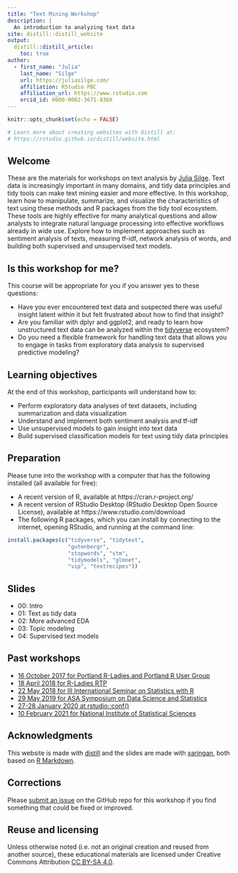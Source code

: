 ```yaml
---
title: "Text Mining Workshop"
description: |
  An introduction to analyzing text data
site: distill::distill_website
output:
  distill::distill_article:
    toc: true
author:
  - first_name: "Julia"
    last_name: "Silge"
    url: https://juliasilge.com/
    affiliation: RStudio PBC
    affiliation_url: https://www.rstudio.com
    orcid_id: 0000-0002-3671-836X
---
```


```r
knitr::opts_chunk$set(echo = FALSE)

# Learn more about creating websites with Distill at:
# https://rstudio.github.io/distill/website.html

```


## Welcome

These are the materials for workshops on text analysis by [Julia Silge](https://juliasilge.com/). Text data is increasingly important in many domains, and tidy data principles and tidy tools can make text mining easier and more effective. In this workshop, learn how to manipulate, summarize, and visualize the characteristics of text using these methods and R packages from the tidy tool ecosystem. These tools are highly effective for many analytical questions and allow analysts to integrate natural language processing into effective workflows already in wide use. Explore how to implement approaches such as sentiment analysis of texts, measuring tf-idf, network analysis of words, and building both supervised and unsupervised text models.

## Is this workshop for me?

This course will be appropriate for you if you answer yes to these questions:

- Have you ever encountered text data and suspected there was useful insight latent within it but felt frustrated about how to find that insight?
- Are you familiar with dplyr and ggplot2, and ready to learn how unstructured text data can be analyzed within the [tidyverse](https://www.tidyverse.org/) ecosystem?
- Do you need a flexible framework for handling text data that allows you to engage in tasks from exploratory data analysis to supervised predictive modeling?


## Learning objectives

At the end of this workshop, participants will understand how to: 

- Perform exploratory data analyses of text datasets, including summarization and data visualization
- Understand and implement both sentiment analysis and tf-idf
- Use unsupervised models to gain insight into text data
- Build supervised classification models for text using tidy data principles


## Preparation

Please tune into the workshop with a computer that has the following installed (all available for free):

- A recent version of R, available at https://cran.r-project.org/
- A recent version of RStudio Desktop (RStudio Desktop Open Source License), available at https://www.rstudio.com/download
- The following R packages, which you can install by connecting to the internet, opening RStudio, and running at the command line:

```r
install.packages(c("tidyverse", "tidytext", 
                   "gutenbergr",
                   "stopwords", "stm",
                   "tidymodels", "glmnet", 
                   "vip", "textrecipes"))

```

## Slides

- 00: Intro
- 01: Text as tidy data
- 02: More advanced EDA
- 03: Topic modeling
- 04: Supervised text models

## Past workshops

- [16 October 2017 for Portland R-Ladies and Portland R User Group](https://www.meetup.com/R-Ladies-PDX/events/243376514/)
- [18 April 2018 for R-Ladies RTP](https://www.meetup.com/R-Ladies-RTP/events/248456720/)
- [22 May 2018 for III International Seminar on Statistics with R](https://ser2018.weebly.com/programmee.html)
- [29 May 2019 for ASA Symposium on Data Science and Statistics](https://github.com/juliasilge/sdss2019)
- [27-28 January 2020 at rstudio::conf()](https://education.rstudio.com/blog/2020/02/conf20-tidytext/)
- [10 February 2021 for National Institute of Statistical Sciences](https://www.niss.org/events/essential-data-science-business-unstructured-data-analysis-text-mining-tidy-data-principles)



## Acknowledgments {.appendix}

This website is made with [distill](https://rstudio.github.io/distill/) and the slides are made with [xaringan](https://github.com/yihui/xaringan), both based on [R Markdown](https://rmarkdown.rstudio.com/).

## Corrections {.appendix}

Please [submit an issue](https://github.com/juliasilge/tidytext-tutorial/issues) on the GitHub repo for this workshop if you find something that could be fixed or improved.

## Reuse and licensing {.appendix}

Unless otherwise noted (i.e. not an original creation and reused from another source), these educational materials are licensed under Creative Commons Attribution [CC BY-SA 4.0](https://creativecommons.org/licenses/by-sa/4.0/).
